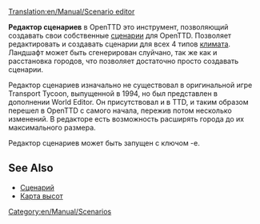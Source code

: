[[Translation:en/Manual/Scenario editor]]
{{ru/Перевод|en/Manual/Scenario editor|0}}

{{ru/Manual/Оглавление}}

'''Редактор сценариев''' в OpenTTD это инструмент, позволяющий создавать свои собственные [[ru/Archive/Manual/Сценарий|сценарии]] для OpenTTD. Позволяет редактировать и создавать сценарии для всех 4 типов [[ru/Climate|климата]]. Ландшафт может быть сгенерирован слуйчано, так же как и расстановка городов, что позволяет достаточно просто создавать сценарии.

Редактор сценариев изначально не существовал в оригинальной игре Transport Tycoon, выпущенной в 1994, но был представлен в дополнении World Editor. Он присутствовал и в TTD, и таким образом перешел в OpenTTD с самого начала, пережив потом несколько изменений. 
В редакторе есть возможность расширять города до их максимального размера. 

Редактор сценариев может быть запущен с ключом -e.

==See Also==
* [[ru/Archive/Manual/Сценарий|Сценарий]]
* [[ru/Manual/Карта высот|Карта высот]]

[[Category:en/Manual/Scenarios]]